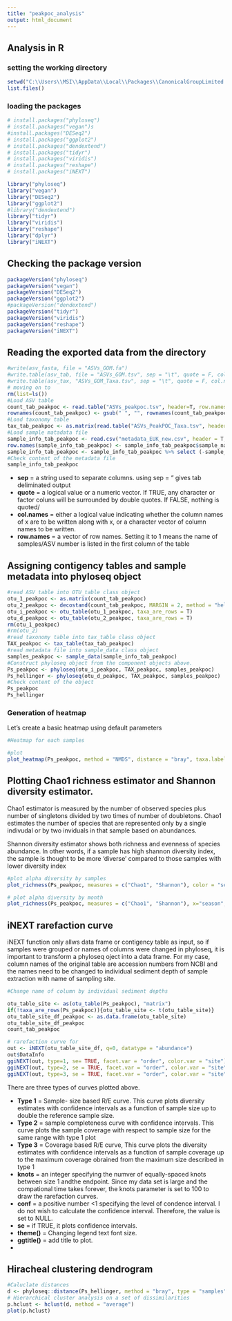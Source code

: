 ---
title: "peakpoc_analysis"
output: html_document
---

## Analysis in R

### setting the working directory

```{r}
setwd("C:\\Users\\MSI\\AppData\\Local\\Packages\\CanonicalGroupLimited.UbuntuonWindows_79rhkp1fndgsc\\LocalState\\rootfs\\home\\matomo\\jacobs\\BCCB_Thesis\\PeakPOC")
list.files()
```

### loading the packages

```{r}

# install.packages("phyloseq")
# install.packages("vegan")s
#install.packages("DESeq2")
# install.packages("ggplot2")
# install.packages("dendextend")
# install.packages("tidyr")
# install.packages("viridis")
# install.packages("reshape")
# install.packages("iNEXT")

library("phyloseq")
library("vegan")
library("DESeq2")
library("ggplot2")
#library("dendextend")
library("tidyr")
library("viridis")
library("reshape")
library("dplyr")
library("iNEXT")
```


## Checking the package version 

```{r}
packageVersion("phyloseq")
packageVersion("vegan")
packageVersion("DESeq2")
packageVersion("ggplot2") 
#packageVersion("dendextend")
packageVersion("tidyr")
packageVersion("viridis")
packageVersion("reshape")
packageVersion("iNEXT")
```


## Reading the exported data from the directory

```{r}
#write(asv_fasta, file = "ASVs_GOM.fa")
#write.table(asv_tab, file = "ASVs_GOM.tsv", sep = "\t", quote = F, col.names = NA)
#write.table(asv_tax, "ASVs_GOM_Taxa.tsv", sep = "\t", quote = F, col.names = NA)
# moving on to 
rm(list=ls())
#Load ASV table
count_tab_peakpoc <- read.table("ASVs_peakpoc.tsv", header=T, row.names=1, check.names=F, sep="\t")
rownames(count_tab_peakpoc) <- gsub(" ", "", rownames(count_tab_peakpoc))
#Load taxonomy table
tax_tab_peakpoc <- as.matrix(read.table("ASVs_PeakPOC_Taxa.tsv", header=T, row.names=1, check.names=F, sep = "\t"))
#Load sample matadata file
sample_info_tab_peakpoc <- read.csv("metadata_EUK_new.csv", header = T, row.names = NULL, check.names = F, sep = ",")
row.names(sample_info_tab_peakpoc) <- sample_info_tab_peakpoc$sample_name
sample_info_tab_peakpoc <- sample_info_tab_peakpoc %>% select (-sample_name)
#Check content of the metadata file
sample_info_tab_peakpoc
```

- **sep** = a string used to separate columns. using sep = "\t" gives tab deliminated output
- **quote** = a logical value or a numeric vector. If TRUE, any character or factor coluns will be surrounded by double quotes. If FALSE, nothing is quoted/
- **col.names** = either a logical value indicating whether the column names of x are to be written along with x, or a character vector of column names to be written. 
- **row.names** = a vector of row names. Setting it to 1 means the name of samples/ASV number is listed in the first column of the table

## Assigning contigency tables and sample metadata into phyloseq object
```{r}
#read ASV table into OTU_table class object
otu_1_peakpoc <- as.matrix(count_tab_peakpoc)
otu_2_peakpoc <- decostand(count_tab_peakpoc, MARGIN = 2, method = "hellinger" )
otu_i_peakpoc <- otu_table(otu_1_peakpoc, taxa_are_rows = T)
otu_d_peakpoc <- otu_table(otu_2_peakpoc, taxa_are_rows = T)
rm(otu_1_peakpoc)
#rm(otu_2)
#read taxonomy table into tax_table class object
TAX_peakpoc <- tax_table(tax_tab_peakpoc)
#read metadata file into sample_data class object
samples_peakpoc <- sample_data(sample_info_tab_peakpoc)
#Construct phyloseq object from the component objects above. 
Ps_peakpoc <- phyloseq(otu_i_peakpoc, TAX_peakpoc, samples_peakpoc)
Ps_hellinger <- phyloseq(otu_d_peakpoc, TAX_peakpoc, samples_peakpoc)
#Check content of the object
Ps_peakpoc
Ps_hellinger

```


### Generation of heatmap

Let's create a basic heatmap using default parameters
```{r}
#Heatmap for each samples

#plot
plot_heatmap(Ps_peakpoc, method = "NMDS", distance = "bray", taxa.label = "Phylum", taxa.order = "Phylum", high = "red", low = "beige", na.value = "beige", max.label = ntaxa(Ps_peakpoc)) + labs(y = "ASVs")
```


## Plotting Chao1 richness estimator and Shannon diversity estimator. 

Chao1 estimator is measured by the number of observed species plus number of singletons divided by two times of number of doubletons. Chao1 estimates the number of species that are represented only by a single indivudal or by two inviduals in that sample based on abundances.

Shannon diversity estimator shows both richness and evenness of species abundance. In other words, if a sample has high shannon diversity index, the sample is thought to be more 'diverse' compared to those samples with lower diversity index 

```{r}
#plot alpha diversity by samples
plot_richness(Ps_peakpoc, measures = c("Chao1", "Shannon"), color = "season") + geom_point(size = 4) + theme(axis.text.x = element_text(size = 8))
```


```{r}
# plot alpha diversity by month
plot_richness(Ps_peakpoc, measures = c("Chao1", "Shannon"), x="season", color="month") + labs(x = "Month") + geom_point(size = 4)
```

## iNEXT rarefaction curve

iNEXT function only allws data frame or contigency table as input, so if samples were grouped or names of columns were changed in phyloseq, it is important to transform a phyloseq oject into a data frame. For my case, column names of the original table are accession numbers from NCBI and the names need to be changed to individual sediment depth of sample extraction with name of sampling site. 
```{r}
#Change name of column by individual sediment depths

otu_table_site <- as(otu_table(Ps_peakpoc), "matrix")
if(!taxa_are_rows(Ps_peakpoc)){otu_table_site <- t(otu_table_site)}
otu_table_site_df_peakpoc <- as.data.frame(otu_table_site)
otu_table_site_df_peakpoc
count_tab_peakpoc
```

```{r}
# rarefaction curve for 
out <- iNEXT(otu_table_site_df, q=0, datatype = "abundance")
out$DataInfo
ggiNEXT(out, type=1, se= TRUE, facet.var = "order", color.var = "site") + theme(legend.text = element_text(size = 7)) + ggtitle("Sample size")
ggiNEXT(out, type=2, se = TRUE, facet.var = "order", color.var = "site") + theme(legend.text = element_text(size = 7)) + ggtitle("Sample completeness curve")
ggiNEXT(out, type=3, se = TRUE, facet.var = "order", color.var = "site") + theme(legend.text = element_text(size = 7)) + ggtitle("Coverage based curve")
```

There are three types of curves plotted above.

- **Type 1** = Sample- size based R/E curve. This curve plots diversity estimates with confidence intervals as a function of sample size up to double the reference sample size.
- **Type 2** = sample completeness curve with confidence intervals. This curve plots the sample coverage with respect to sample size for the same range with type 1 plot
- **Type 3** = Coverage based R/E curve, This curve plots the diversity estimates with confidence intervals as a function of sample coverage up to the maximum coverage obrained from the maximum size described in type 1
- **knots** = an integer specifying the numver of equally-spaced knots between size 1 andthe endpoint. Since my data set is large and the compational time takes forever, the knots parameter is set to 100 to draw the rarefaction curves. 
- **conf** = a positive number <1 specifying the level of condence interval. I do not wish to calculate the confidence interval. Therefore, the value is set to NULL. 
- **se** = if TRUE, it plots confidence intervals. 
- **theme()** = Changing legend text font size. 
- **ggtitle()** = add title to plot. 
-


## Hiracheal clustering dendrogram
```{r}
#Caluclate distances
d <- phyloseq::distance(Ps_hellinger, method = "bray", type = "samples")
# Hierarchical cluster analysis on a set of dissimilarities
p.hclust <- hclust(d, method = "average")
plot(p.hclust)
```



